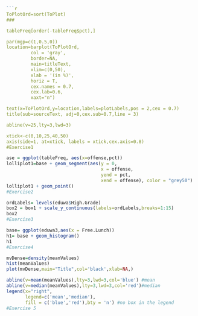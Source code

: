 ```r
```r
ToPlotOrd=sort(ToPlot)
###

tableFreq[order(-tableFreq$pct),]

par(mgp=c(1,0.5,0))
location=barplot(ToPlotOrd,
         col = 'gray',
         border=NA,
         main=titleText,
         xlim=c(0,50), 
         xlab = '(in %)',
         horiz = T,
         cex.names = 0.7,
         cex.lab=0.6,
         xaxt="n") 

text(x=ToPlotOrd,y=location,labels=plotLabels,pos = 2,cex = 0.7) 
title(sub=sourceText, adj=0,cex.sub=0.7,line = 3) 

abline(v=25,lty=3,lwd=3)

xtick<-c(0,10,25,40,50)
axis(side=1, at=xtick, labels = xtick,cex.axis=0.8)
#Exercise1
```


```r
ase = ggplot(tableFreq, aes(x=offense,pct)) 
lolliplot1=base + geom_segment(aes(y = 0, 
                                   x = offense, 
                                   yend = pct, 
                                   xend = offense), color = "grey50") 
lolliplot1 + geom_point()
#Exercise2
```


```r
ordLabels= levels(eduwa$High.Grade)
box2 = box1 + scale_y_continuous(labels=ordLabels,breaks=1:15)
box2
#Exercise3
```

```r
base= ggplot(eduwa3,aes(x = Free.Lunch))  
h1= base + geom_histogram()
h1 
#Exercise4
```

```r
mvDense=density(meanValues)
hist(meanValues)
plot(mvDense,main="Title",col='black',xlab=NA,)

abline(v=mean(meanValues),lty=3,lwd=3,col='blue') #mean
abline(v=median(meanValues),lty=3,lwd=3,col='red')#median
legend(x="right",
       legend=c('mean','median'),
       fill = c('blue','red'),bty = 'n') #no box in the legend
#Exercise 5
```


